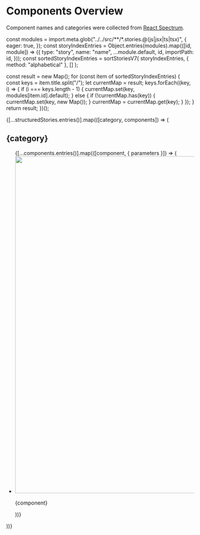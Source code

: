 
<Meta title="Overview" />

<style>
  {`
    .sbdocs-content {
      max-width: 100rem;
    }
  `}
</style>

# Components Overview

Component names and categories were collected from [React Spectrum](https://react-spectrum.adobe.com/react-spectrum/).

  const modules = import.meta.glob("../../src/**/*.stories.@(js|jsx|ts|tsx)", {
    eager: true,
  });
  const storyIndexEntries = Object.entries(modules).map(([id, module]) => ({
    type: "story",
    name: "name",
    ...module.default,
    id,
    importPath: id,
  }));
  const sortedStoryIndexEntries = sortStoriesV7(
    storyIndexEntries,
    { method: "alphabetical" },
    []
  );

  const result = new Map();
  for (const item of sortedStoryIndexEntries) {
    const keys = item.title.split("/");
    let currentMap = result;
    keys.forEach((key, i) => {
      if (i === keys.length - 1) {
        currentMap.set(key, modules[item.id].default);
      } else {
        if (!currentMap.has(key)) {
          currentMap.set(key, new Map());
        }
        currentMap = currentMap.get(key);
      }
    });
  }
  return result;
})();

<div className="!mt-10 space-y-16">
  {[...structuredStories.entries()].map(([category, components]) => (
    <div key={category}>
      <h2>{category}</h2>
      <Unstyled>
        <ul className="mt-4 grid grid-cols-[repeat(auto-fill,minmax(min(20rem,100%),1fr))] gap-x-10 gap-y-8">
          {[...components.entries()].map(([component, { parameters }]) => (
            <li key={component}>
              <LinkTo
                kind={`${category}/${component}`}
                story="docs"
                className="block"
              >
                <img
                  className="block w-full"
                  src={parameters.gallery.thumbnail}
                  width="1600"
                  height="900"
                  alt=""
                  decoding="async"
                />
                <p className="mt-2">{component}</p>
              </LinkTo>
            </li>
          ))}
        </ul>
      </Unstyled>
    </div>
  ))}
</div>
